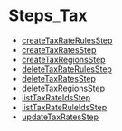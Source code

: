 
# Steps\_Tax

- [createTaxRateRulesStep](../../functions/core_flows.createTaxRateRulesStep/page.mdx)
- [createTaxRatesStep](../../functions/core_flows.createTaxRatesStep/page.mdx)
- [createTaxRegionsStep](../../functions/core_flows.createTaxRegionsStep/page.mdx)
- [deleteTaxRateRulesStep](../../functions/core_flows.deleteTaxRateRulesStep/page.mdx)
- [deleteTaxRatesStep](../../functions/core_flows.deleteTaxRatesStep/page.mdx)
- [deleteTaxRegionsStep](../../functions/core_flows.deleteTaxRegionsStep/page.mdx)
- [listTaxRateIdsStep](../../functions/core_flows.listTaxRateIdsStep/page.mdx)
- [listTaxRateRuleIdsStep](../../functions/core_flows.listTaxRateRuleIdsStep/page.mdx)
- [updateTaxRatesStep](../../functions/core_flows.updateTaxRatesStep/page.mdx)
